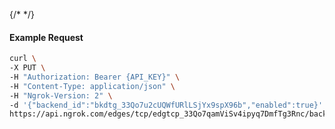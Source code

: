{/* <!-- Code generated for API Clients. DO NOT EDIT. --> */}

#### Example Request
```bash
curl \
-X PUT \
-H "Authorization: Bearer {API_KEY}" \
-H "Content-Type: application/json" \
-H "Ngrok-Version: 2" \
-d '{"backend_id":"bkdtg_33Qo7u2cUQWfURlLSjYx9spX96b","enabled":true}' \
https://api.ngrok.com/edges/tcp/edgtcp_33Qo7qamViSv4ipyq7DmfTg3Rnc/backend
```
